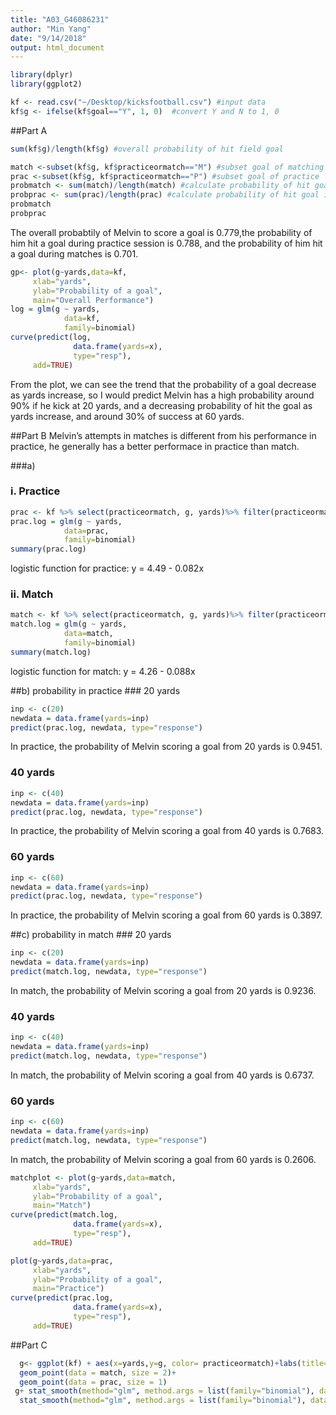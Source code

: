 ```yaml
---
title: "A03_G46086231"
author: "Min Yang"
date: "9/14/2018"
output: html_document
---
```

```r
library(dplyr)
library(ggplot2)
```

```r
kf <- read.csv("~/Desktop/kicksfootball.csv") #input data
kf$g <- ifelse(kf$goal=="Y", 1, 0)  #convert Y and N to 1, 0
```

##Part A
```r
sum(kf$g)/length(kf$g) #overall probability of hit field goal 
```
```r
match <-subset(kf$g, kf$practiceormatch=="M") #subset goal of matching game 
prac <-subset(kf$g, kf$practiceormatch=="P") #subset goal of practice 
probmatch <- sum(match)/length(match) #calculate probability of hit goal in match
probprac <- sum(prac)/length(prac) #calculate probability of hit goal in practice
probmatch
probprac
```

The overall probabtily of Melvin to score a goal is 0.779,the probability of him hit a goal during practice session is 0.788, and the probability of him hit a goal during matches is 0.701.  

```r
gp<- plot(g~yards,data=kf,
     xlab="yards",
     ylab="Probability of a goal",
     main="Overall Performance")
log = glm(g ~ yards,
            data=kf,
            family=binomial)
curve(predict(log,
              data.frame(yards=x),
              type="resp"),
     add=TRUE)
```

From the plot, we can see the trend that the probability of a goal decrease as yards increase, so I would predict Melvin has a high probability around 90% if he kick at 20 yards, and a decreasing probability of hit the goal as yards increase, and around 30% of success at 60 yards.  

##Part B
Melvin’s attempts in matches is different from his performance in practice, he generally has a better performace in practice than match.

###a) 

### i. Practice
```r
prac <- kf %>% select(practiceormatch, g, yards)%>% filter(practiceormatch == "P")
prac.log = glm(g ~ yards,
            data=prac,
            family=binomial)
summary(prac.log)
```

logistic function for practice: y = 4.49 - 0.082x


### ii. Match
```r
match <- kf %>% select(practiceormatch, g, yards)%>% filter(practiceormatch == "M")
match.log = glm(g ~ yards,
            data=match,
            family=binomial)
summary(match.log)
```

logistic function for match: y = 4.26 - 0.088x

##b) probability in practice
### 20 yards
```r
inp <- c(20)
newdata = data.frame(yards=inp)
predict(prac.log, newdata, type="response")
```

In practice, the probability of Melvin scoring a goal from 20 yards is 0.9451.

### 40 yards
```r
inp <- c(40)
newdata = data.frame(yards=inp)
predict(prac.log, newdata, type="response")
```

In practice, the probability of Melvin scoring a goal from 40 yards is 0.7683.

### 60 yards
```r
inp <- c(60)
newdata = data.frame(yards=inp)
predict(prac.log, newdata, type="response")
```

In practice, the probability of Melvin scoring a goal from 60 yards is 0.3897.

##c) probability in match 
### 20 yards
```r
inp <- c(20)
newdata = data.frame(yards=inp)
predict(match.log, newdata, type="response")
```

In match, the probability of Melvin scoring a goal from 20 yards is 0.9236.

### 40 yards
```r
inp <- c(40)
newdata = data.frame(yards=inp)
predict(match.log, newdata, type="response")
```

In match, the probability of Melvin scoring a goal from 40 yards is 0.6737.

### 60 yards
```r
inp <- c(60)
newdata = data.frame(yards=inp)
predict(match.log, newdata, type="response")
```

In match, the probability of Melvin scoring a goal from 60 yards is 0.2606.

```r
matchplot <- plot(g~yards,data=match,
     xlab="yards",
     ylab="Probability of a goal",
     main="Match")
curve(predict(match.log,
              data.frame(yards=x),
              type="resp"),
     add=TRUE)
```

```r
plot(g~yards,data=prac,
     xlab="yards",
     ylab="Probability of a goal",
     main="Practice")
curve(predict(prac.log,
              data.frame(yards=x),
              type="resp"),
     add=TRUE)
```

##Part C
```r
  g<- ggplot(kf) + aes(x=yards,y=g, color= practiceormatch)+labs(title="Melvin Performance with Comparison in Match and Practice",x="Yards",y="Probability of a goal")+
  geom_point(data = match, size = 2)+
  geom_point(data = prac, size = 1)
 g+ stat_smooth(method="glm", method.args = list(family="binomial"), data = match, formula = y ~ x, se=FALSE)+
  stat_smooth(method="glm", method.args = list(family="binomial"), data = prac, formula = y ~ x, se=FALSE)

```



